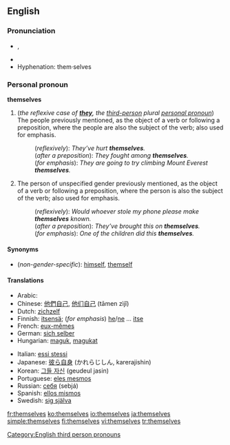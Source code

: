 ==English==

{{rank|power|mother|often|266|themselves|half|certain|sent}}

===Pronunciation===
*{{IPA|/ðɛmˈsɛlvz/}}, {{SAMPA|/DEm"sElvz/}}
*{{audio|en-us-themselves.ogg|Audio (US)}}
*Hyphenation: them·selves

===Personal pronoun===
'''themselves'''

#(''the reflexive case of '''[[they]]''', the [[third-person]] plural [[personal pronoun]]'') The people previously mentioned, as the object of a verb or following a preposition, where the people are also the subject of the verb; also used for emphasis.
#:(''reflexively''): ''They’ve hurt '''themselves'''.''
#:(''after a preposition''): ''They fought among '''themselves'''.''
#:(''for emphasis''): ''They are going to try climbing Mount Everest '''themselves'''.''
#The person of unspecified gender previously mentioned, as the object of a verb or following a preposition, where the person is also the subject of the verb; also used for emphasis.
#:(''reflexively''): ''Would whoever stole my phone please make '''themselves''' known.''
#:(''after a preposition''): ''They’ve brought this on '''themselves'''.''
#:(''for emphasis''): ''One of the children did this '''themselves'''.''

====Synonyms====
*(''non-gender-specific''): [[himself]], [[themself]]

====Translations====
{{top}}
*Arabic: {{ARchar|[[انفسهم]]}} {{Unicode|(anfúsahum)}}
*Chinese: [[他們自己]], [[他们自己]] (tāmen zìjǐ)
*Dutch: [[zichzelf]]
*Finnish: [[itsensä]]; (''for emphasis'') [[he#Finnish|he]]/[[ne#Finnish|ne]] ... [[itse]]
*French: [[eux-mêmes]]
*German: [[sich selber]]
*Hungarian: [[maguk]], [[magukat]]
{{mid}}
*Italian: [[essi stessi]]
*Japanese: [[彼ら自身]] (かれらじしん, karerajishin)
*Korean: [[그들 자신]] (geudeul jasin)
*Portuguese: [[eles mesmos]]
*Russian: [[себя]] (sebjá)
*Spanish: [[ellos mismos]]
*Swedish: [[sig själva]]
{{bottom}}

[[Category:English third person pronouns]]

[[fr:themselves]]
[[ko:themselves]]
[[io:themselves]]
[[ja:themselves]]
[[simple:themselves]]
[[fi:themselves]]
[[vi:themselves]]
[[tr:themselves]]